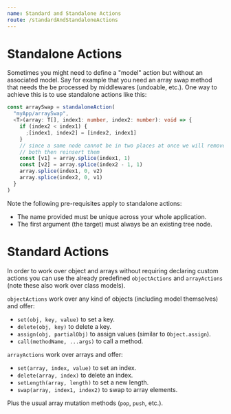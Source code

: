 ```yaml
---
name: Standard and Standalone Actions
route: /standardAndStandaloneActions
---
```



<FixStyle />

# Standalone Actions

Sometimes you might need to define a "model" action but without an associated model. Say for example that you need an array swap method that needs the be processed by middlewares (undoable, etc.). One way to achieve this is to use standalone actions like this:

```ts
const arraySwap = standaloneAction(
  "myApp/arraySwap",
  <T>(array: T[], index1: number, index2: number): void => {
    if (index2 < index1) {
      ;[index1, index2] = [index2, index1]
    }
    // since a same node cannot be in two places at once we will remove
    // both then reinsert them
    const [v1] = array.splice(index1, 1)
    const [v2] = array.splice(index2 - 1, 1)
    array.splice(index1, 0, v2)
    array.splice(index2, 0, v1)
  }
)
```

Note the following pre-requisites apply to standalone actions:

- The name provided must be unique across your whole application.
- The first argument (the target) must always be an existing tree node.

# Standard Actions

In order to work over object and arrays without requiring declaring custom actions you can use the already predefined `objectActions` and `arrayActions` (note these also work over class models).

`objectActions` work over any kind of objects (including model themselves) and offer:

- `set(obj, key, value)` to set a key.
- `delete(obj, key)` to delete a key.
- `assign(obj, partialObj)` to assign values (similar to `Object.assign`).
- `call(methodName, ...args)` to call a method.

`arrayActions` work over arrays and offer:

- `set(array, index, value)` to set an index.
- `delete(array, index)` to delete an index.
- `setLength(array, length)` to set a new length.
- `swap(array, index1, index2)` to swap to array elements.

Plus the usual array mutation methods (`pop`, `push`, etc.).
